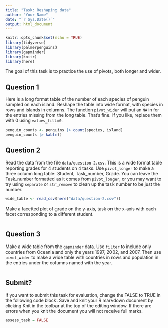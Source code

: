 ```yaml
---
title: "Task: Reshaping data"
author: "Your Name"
date: "`r Sys.Date()`"
output: html_document
---
```


```r
knitr::opts_chunk$set(echo = TRUE)
library(tidyverse)
library(palmerpenguins)
library(gapminder)
library(knitr)
library(here)
```

The goal of this task is to practice the use of pivots, both longer and wider. 

## Question 1

Here is a long format table of the number of each species of penguin sampled on each island. Reshape the table into wide format, with species in rows and islands in columns. The function `pivot_wider` will put an `NA` in for the entries missing from the long table. That's fine. If you like, replace them with 0 using `values_fill=0`.

```r
penguin_counts <- penguins |> count(species, island)
penguin_counts |> kable()
```


## Question 2

Read the data from the file `data/question-2.csv`. This is a wide format table reporting grades for 4 students on 4 tasks. Use `pivot_longer` to make a three column long table: Student, Task_number, Grade. You can leave the Task_number formatted as it comes from `pivot_longer`, or you may want to try using `separate` or `str_remove` to clean up the task number to be just the number.

```r
wide_table <- read_csv(here("data/question-2.csv"))
```

Make a facetted plot of grade on the y-axis, task on the x-axis with each facet corresponding to a different student.

```r


```

## Question 3

Make a wide table from the `gapminder` data. Use `filter` to include only countries from Oceania and only the years 1997, 2002, and 2007. Then use `pivot_wider` to make a wide table with countries in rows and population in the entries under the columns named with the year.

```r


```



## Submit?

If you want to submit this task for evaluation, change the FALSE to TRUE in the following code block. Save and knit your R markdown document by clicking Knit in the toolbar at the top of the editing window. If there are errors when you knit the document you will not receive full marks.

```r
assess_task = FALSE
```



